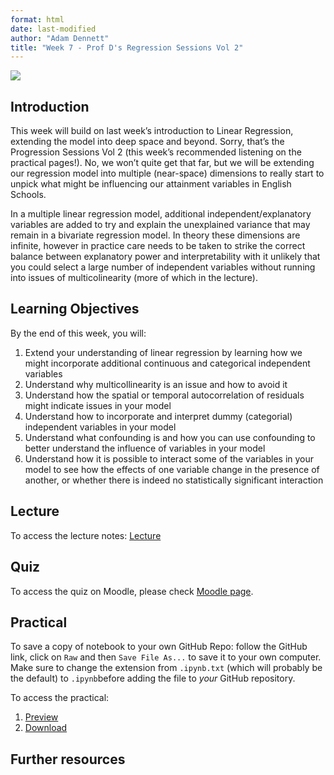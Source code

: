 ```yaml
---
format: html
date: last-modified
author: "Adam Dennett"
title: "Week 7 - Prof D's Regression Sessions Vol 2"
---
```


![](L6_images/regression2.PNG)

## Introduction

This week will build on last week's introduction to Linear Regression, extending the model into deep space and beyond. Sorry, that's the Progression Sessions Vol 2 (this week's recommended listening on the practical pages!). No, we won't quite get that far, but we will be extending our regression model into multiple (near-space) dimensions to really start to unpick what might be influencing our attainment variables in English Schools.

In a multiple linear regression model, additional independent/explanatory variables are added to try and explain the unexplained variance that may remain in a bivariate regression model. In theory these dimensions are infinite, however in practice care needs to be taken to strike the correct balance between explanatory power and interpretability with it unlikely that you could select a large number of independent variables without running into issues of multicolinearity (more of which in the lecture).

## Learning Objectives

By the end of this week, you will:

1.   Extend your understanding of linear regression by learning how we might incorporate additional continuous and categorical independent variables
2.   Understand why multicollinearity is an issue and how to avoid it
3.   Understand how the spatial or temporal autocorrelation of residuals might indicate issues in your model
4.   Understand how to incorporate and interpret dummy (categorial) independent variables in your model
5.   Understand what confounding is and how you can use confounding to better understand the influence of variables in your model
6.   Understand how it is possible to interact some of the variables in your model to see how the effects of one variable change in the presence of another, or whether there is indeed no statistically significant interaction

## Lecture 

To access the lecture notes: [Lecture](week7_lecture.html)

## Quiz

To access the quiz on Moodle, please check [Moodle page](https://moodle.ucl.ac.uk/course/view.php?id=53568).

## Practical

:::{.callout-note}

To save a copy of notebook to your own GitHub Repo: follow the GitHub link, click on `Raw` and then `Save File As...` to save it to your own computer. Make sure to change the extension from `.ipynb.txt` (which will probably be the default) to `.ipynb`before adding the file to *your* GitHub repository.

:::

To access the practical:

1. [Preview](weekX_practical.html)
2. [Download](weekX_practical.ipynb)

## Further resources
